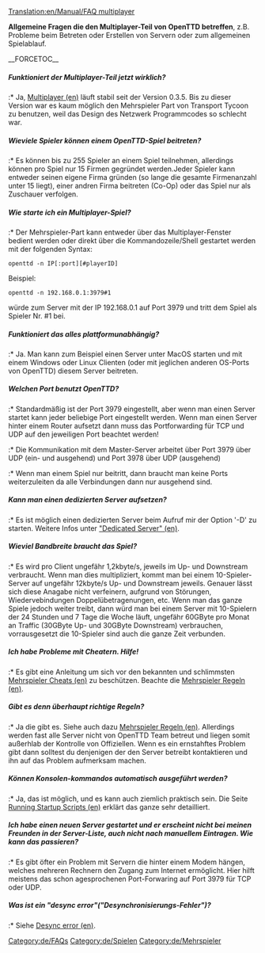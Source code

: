 [[Translation:en/Manual/FAQ multiplayer]]
{{de/Übersetzung|FAQ multiplayer|90}}


'''Allgemeine Fragen die den Multiplayer-Teil von OpenTTD betreffen''', z.B. Probleme beim Betreten oder Erstellen von Servern oder zum allgemeinen Spielablauf.

__FORCETOC__
=====Funktioniert der Multiplayer-Teil jetzt wirklich?=====
:* Ja, [[en/Manual/Multiplayer|Multiplayer (en)]] läuft stabil seit der Version 0.3.5. Bis zu dieser Version war es kaum möglich den Mehrspieler Part von Transport Tycoon zu benutzen, weil das Design des Netzwerk Programmcodes so schlecht war.

=====Wieviele Spieler können einem OpenTTD-Spiel beitreten?=====
:* Es können bis zu 255 Spieler an einem Spiel teilnehmen, allerdings können pro Spiel nur 15 Firmen gegründet werden.Jeder Spieler kann entweder seinen eigene Firma gründen (so lange die gesamte Firmenanzahl unter 15 liegt), einer andren Firma beitreten (Co-Op) oder das Spiel nur als Zuschauer verfolgen.

=====Wie starte ich ein Multiplayer-Spiel?=====
:* Der Mehrspieler-Part kann entweder über das Multiplayer-Fenster bedient werden oder direkt über die Kommandozeile/Shell gestartet werden mit der folgenden Syntax:
<pre>openttd -n IP[:port][#playerID]</pre>
Beispiel:
<pre>openttd -n 192.168.0.1:3979#1</pre> würde zum Server mit der IP 192.168.0.1 auf Port 3979 und tritt dem Spiel als Spieler Nr. #1 bei.

=====Funktioniert das alles plattformunabhängig?=====
:* Ja. Man kann zum Beispiel einen Server unter MacOS starten und mit einem Windows oder Linux Clienten (oder mit jeglichen anderen OS-Ports von OpenTTD) diesem Server beitreten.

=====Welchen Port benutzt OpenTTD?=====
:* Standardmäßig ist der Port 3979 eingestellt, aber wenn man einen Server startet kann jeder beliebige Port eingestellt werden. Wenn man einen Server hinter einem Router aufsetzt dann muss das Portforwarding für TCP und UDP auf den jeweiligen Port beachtet werden!
:* Die Kommunikation mit dem Master-Server arbeitet über Port 3979 über UDP (ein- und ausgehend) und Port 3978 über UDP (ausgehend)
:* Wenn man einem Spiel nur beitritt, dann braucht man keine Ports weiterzuleiten da alle Verbindungen dann nur ausgehend sind.

=====Kann man einen dedizierten Server aufsetzen?=====
:* Es ist möglich einen dedizierten Server beim Aufruf mir der Option '-D' zu starten. Weitere Infos unter [[en/Manual/Dedicated server|"Dedicated Server" (en)]].

=====Wieviel Bandbreite braucht das Spiel?=====
:* Es wird pro Client ungefähr 1,2kbyte/s, jeweils im Up- und Downstream verbraucht. Wenn man dies multipliziert, kommt man bei einem 10-Spieler-Server auf ungefähr 12kbyte/s Up- und Downstream jeweils. Genauer lässt sich diese Anagabe nicht verfeinern, aufgrund von Störungen, Wiedervebindungen Doppelübetragenungen, etc. Wenn man das ganze Spiele jedoch weiter treibt, dann würd man bei einem Server mit 10-Spielern der 24 Stunden und 7 Tage die Woche läuft, ungefähr 60GByte pro Monat an Traffic (30GByte Up- und 30GByte Downstream) verbrauchen, vorrausgesetzt die 10-Spieler sind auch die ganze Zeit verbunden.

=====Ich habe Probleme mit Cheatern. Hilfe!=====
:* Es gibt eine Anleitung um sich vor den bekannten und schlimmsten [[en/multiplayer cheating|Mehrspieler Cheats (en)]] zu beschützen. Beachte die [[en/Community/Play Style/Multiplayer Rules| Mehrspieler Regeln (en)]].

=====Gibt es denn  überhaupt richtige Regeln?=====
:* Ja die gibt es. Siehe auch dazu [[en/Community/Play Style/Multiplayer Rules| Mehrspieler Regeln (en)]]. Allerdings werden fast alle Server nicht von OpenTTD Team betreut und liegen somit außerhlab der Kontrolle von Offiziellen. Wenn es ein ernstahftes Problem gibt dann solltest du denjenigen der den Server betreibt kontaktieren und ihn auf das Problem aufmerksam machen.

=====Können Konsolen-kommandos automatisch ausgeführt werden?=====
:* Ja, das ist möglich, und es kann auch ziemlich praktisch sein. Die Seite [[en/Manual/Running Startup Scripts|Running Startup Scripts (en)]] erklärt das ganze sehr detailliert.

=====Ich habe einen neuen Server gestartet und er erscheint nicht bei meinen Freunden in der Server-Liste, auch nicht nach manuellem Eintragen. Wie kann das passieren?=====
:* Es gibt öfter ein Problem mit Servern die hinter einem Modem hängen, welches mehreren Rechnern den Zugang zum Internet ermöglicht. Hier hilft meistens das schon agesprochenen Port-Forwaring auf Port 3979 für TCP oder UDP.

=====Was ist ein "desync error"("Desynchronisierungs-Fehler")?=====
:* Siehe [[en/Manual/Multiplayer#Desync error|Desync error (en)]].

[[Category:de/FAQs]]
[[Category:de/Spielen]]
[[Category:de/Mehrspieler]]
